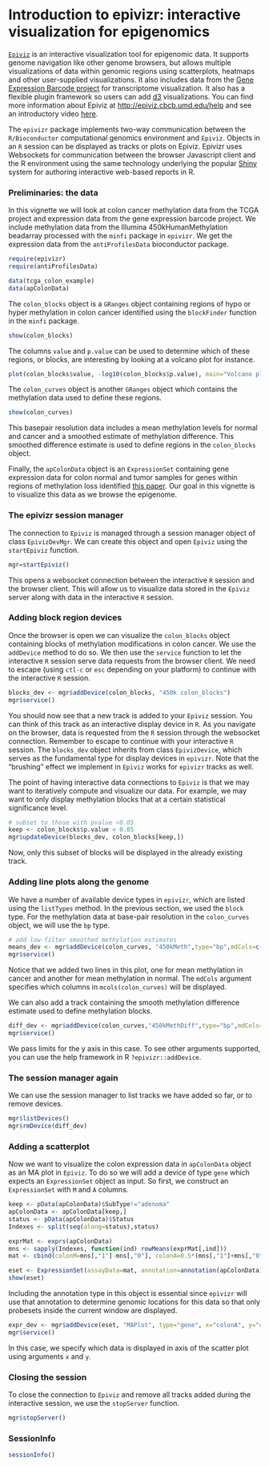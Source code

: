 <!--
%\VignetteEngine{knitr::knitr}
%\VignetteIndexEntry{Introduction to epivizr}
-->

Introduction to epivizr: interactive visualization for epigenomics
===================================================================

[`Epiviz`](http://epiviz.cbcb.umd.edu) is an interactive visualization tool for epigenomic data. It supports genome navigation like other genome browsers, but allows multiple visualizations of data within genomic regions using scatterplots, heatmaps and other user-supplied visualizations. It also includes data from the [Gene Expression Barcode project](http://barcode.luhs.org/) for transcriptome visualization. It also has a flexible plugin framework so users can add [d3](http://d3js.org/) visualizations. You can find more information about Epiviz at [http://epiviz.cbcb.umd.edu/help](http://epiviz.cbcb.umd.edu/help) and see an introductory video [here](http://example.com).

The `epivizr` package implements two-way communication between the `R/Bioconductor` computational genomics environment and `Epiviz`. Objects in an `R` session can be displayed as tracks or plots on Epiviz. Epivizr uses Websockets for communication between the browser Javascript client and the R environment using the same technology underlying the popular [Shiny](http://www.rstudio.com/shiny/) system for authoring interactive web-based reports in R.

### Preliminaries: the data

In this vignette we will look at colon cancer methylation data from the TCGA project and expression data from the gene expression barcode project. We include methylation data from the Illumina 450kHumanMethylation beadarray processed with the `minfi` package in `epivizr`. We get the expression data from the `antiProfilesData` bioconductor package.

```r
require(epivizr)
require(antiProfilesData)
```

```r
data(tcga_colon_example)
data(apColonData)
```

The `colon_blocks` object is a `GRanges` object containing regions of hypo or hyper methylation in colon cancer identified using the `blockFinder` function in the `minfi` package. 

```r
show(colon_blocks)
```

The columns `value` and `p.value` can be used to determine which of these regions, or blocks, are interesting by looking at a volcano plot for instance.

```r
plot(colon_blocks$value, -log10(colon_blocks$p.value), main="Volcano plot", xlab="Avg. methylation difference", ylab="-log10 p-value",xlim=c(-.5,.5))
```

The `colon_curves` object is another `GRanges` object which contains the methylation data used to define these regions.

```r
show(colon_curves)
```

This basepair resolution data includes a mean methylation levels for normal and cancer and a smoothed estimate of methylation difference. This smoothed difference estimate is used to define regions in the `colon_blocks` object.

Finally, the `apColonData` object is an `ExpressionSet` containing gene expression data for colon normal and tumor samples for genes within regions of methylation loss identified [this paper](http://www.nature.com/ng/journal/v43/n8/full/ng.865.html). Our goal in this vignette is to visualize this data as we browse the epigenome.

### The epivizr session manager

The connection to `Epiviz` is managed through a session manager object of class `EpivizDevMgr`. We can create this object and open `Epiviz` using the `startEpiviz` function.

```r
mgr=startEpiviz()
```

This opens a websocket connection between the interactive `R` session and the browser client. This will allow us to visualize data stored in the `Epiviz` server along with data in the interactive `R` session.

### Adding block region devices

Once the browser is open we can visualize the `colon_blocks` object containing blocks of methylation modifications in colon cancer.
We use the `addDevice` method to do so. We then use the `service` function to let the interactive `R` session serve data requests from the browser client. We need to escape (using `ctl-c` or `esc` depending on your platform) to continue with the interactive `R` session.

```r
blocks_dev <- mgr$addDevice(colon_blocks, "450k colon_blocks")
mgr$service()
```

You should now see that a new track is added to your `Epiviz` session. You can think of this track as an interactive display device in `R`. As you navigate on the browser, data is requested from the `R` session through the websocket connection. Remember to escape to continue with your interactive `R` session. The `blocks_dev` object inherits from class `EpivizDevice`, which serves as the fundamental type for display devices in `epivizr`. Note that the "brushing" effect we implement in `Epiviz` works for `epivizr` tracks as well.

The point of having interactive data connections to `Epiviz` is that we may want to iteratively compute and visualize our data. For example, we may want to only display methylation blocks that at a certain statistical significance level.

```r
# subset to those with pvalue <0.05
keep <- colon_blocks$p.value < 0.05
mgr$updateDevice(blocks_dev, colon_blocks[keep,])
```

Now, only this subset of blocks will be displayed in the already existing track.

### Adding line plots along the genome

We have a number of available device types in `epivizr`, which are listed using the `listTypes` method. In the previous section, we used the `block` type. For the methylation data at base-pair resolution in the `colon_curves` object, we will use the `bp` type.

```r
# add low-filter smoothed methylation estimates
means_dev <- mgr$addDevice(colon_curves, "450kMeth",type="bp",mdCols=c("cancerMean","normalMean"))
mgr$service()
```

Notice that we added two lines in this plot, one for mean methylation in cancer and another for mean methylation in normal. The `mdCols` argument specifies which columns in `mcols(colon_curves)` will be displayed. 

We can also add a track containing the smooth methylation difference estimate used to define methylation blocks.

```r
diff_dev <- mgr$addDevice(colon_curves,"450kMethDiff",type="bp",mdCols=c("smooth"),ylim=matrix(c(-.5,.5),nc=1))
mgr$service()
```

We pass limits for the y axis in this case. To see other arguments supported, you can use the help framework in R `?epivizr::addDevice`.

### The session manager again

We can use the session manager to list tracks we have added so far, or to remove devices.

```r
mgr$listDevices()
mgr$rmDevice(diff_dev)
```

### Adding a scatterplot

Now we want to visualize the colon expression data in `apColonData` object as an MA plot in `Epiviz`. To do so we will add a device of type `gene` which expects an `ExpressionSet` object as input. So first, we construct an `ExpressionSet` with `M` and `A` columns.

```r
keep <- pData(apColonData)$SubType!="adenoma"
apColonData <- apColonData[keep,]
status <- pData(apColonData)$Status
Indexes <- split(seq(along=status),status)

exprMat <- exprs(apColonData)
mns <- sapply(Indexes, function(ind) rowMeans(exprMat[,ind]))
mat <- cbind(colonM=mns[,"1"]-mns[,"0"], colonA=0.5*(mns[,"1"]+mns[,"0"]))

eset <- ExpressionSet(assayData=mat, annotation=annotation(apColonData))
show(eset)
```

Including the annotation type in this object is essential since `epivizr` will use that annotation to determine genomic locations for this data so that only probesets inside the current window are displayed. 

```r
expr_dev <- mgr$addDevice(eset, "MAPlot", type="gene", x="colonA", y="colonM")
mgr$service()
```

In this case, we specify which data is displayed in axis of the scatter plot using arguments `x` and `y`.

### Closing the session

To close the connection to `Epiviz` and remove all tracks added during the interactive session, we use the `stopServer` function.

```r
mgr$stopServer()
```

### SessionInfo

```r
sessionInfo()
```


